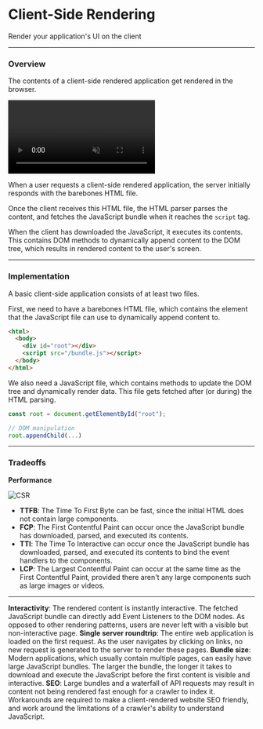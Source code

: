 
# Client-Side Rendering

Render your application's UI on the client

---

### Overview

The contents of a client-side rendered application get rendered in the browser.

<video
  src="https://res.cloudinary.com/dq8xfyhu4/video/upload/v1661498946/FM%20Workshop/rendering-patterns/client-side-rendering/mov1_lpohhw.mov"
  loop
  muted
  controls
/>

When a user requests a client-side rendered application, the server initially responds with the barebones HTML file.

Once the client receives this HTML file, the HTML parser parses the content, and fetches the JavaScript bundle when it reaches the `script` tag.

When the client has downloaded the JavaScript, it executes its contents. This contains DOM methods to dynamically append content to the DOM tree, which results in rendered content to the user's screen.

---

### Implementation

A basic client-side application consists of at least two files.

First, we need to have a barebones HTML file, which contains the element that the JavaScript file can use to dynamically append content to.

```html
<html>
  <body>
    <div id="root"></div>
    <script src="/bundle.js"></script>
  </body>
</html>
```

We also need a JavaScript file, which contains methods to update the DOM tree and dynamically render data. This file gets fetched after (or during) the HTML parsing.

```js
const root = document.getElementById("root");

// DOM manipulation
root.appendChild(...)
```

---

### Tradeoffs

<Callout type="info">
  <b>Performance</b>

![CSR](/rendering-patterns/client-side-rendering/1.png)

- **TTFB**: The Time To First Byte can be fast, since the initial HTML does not contain large components.
- **FCP**: The First Contentful Paint can occur once the JavaScript bundle has downloaded, parsed, and executed its contents.
- **TTI**: The Time To Interactive can occur once the JavaScript bundle has downloaded, parsed, and executed its contents to bind the event handlers to the components.
- **LCP**: The Largest Contentful Paint can occur at the same time as the First Contentful Paint, provided there aren't any large components such as large images or videos.

</Callout>

---

<Callout type="green">
  <b>Interactivity</b>: The rendered content is instantly interactive. The
  fetched JavaScript bundle can directly add Event Listeners to the DOM nodes.
  As opposed to other rendering patterns, users are never left with a visible
  but non-interactive page.
</Callout>

<Callout type="green">
  <b>Single server roundtrip</b>: The entire web application is loaded on the
  first request. As the user navigates by clicking on links, no new request is
  generated to the server to render these pages.
</Callout>

<Callout type="warning">
  <b>Bundle size</b>: Modern applications, which usually contain multiple pages,
  can easily have large JavaScript bundles. The larger the bundle, the longer it
  takes to download and execute the JavaScript before the first content is
  visible and interactive.
</Callout>

<Callout type="warning">
  <b>SEO</b>: Large bundles and a waterfall of API requests may result in
  content not being rendered fast enough for a crawler to index it. Workarounds
  are required to make a client-rendered website SEO friendly, and work around
  the limitations of a crawler's ability to understand JavaScript.
</Callout>
